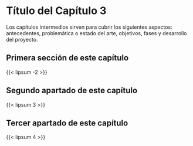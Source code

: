 # Título del Capítulo 3 {#ch-tres}

\noindent Los capítulos intermedios sirven para cubrir los siguientes aspectos: antecedentes, problemática o estado del arte, objetivos, fases y desarrollo del proyecto.

## Primera sección de este capítulo

{{< lipsum -2 >}}

## Segundo apartado de este capítulo

{{< lipsum 3 >}}

## Tercer apartado de este capítulo

{{< lipsum 4 >}}
